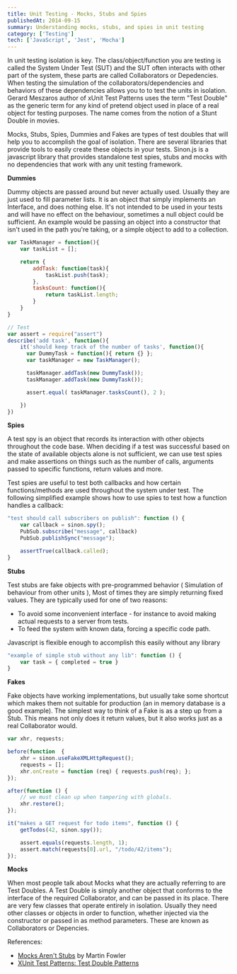 ```yaml
---
title: Unit Testing - Mocks, Stubs and Spies
publishedAt: 2014-09-15
summary: Understanding mocks, stubs, and spies in unit testing
category: ['Testing']
tech: ['JavaScript', 'Jest', 'Mocha']
---
```


In unit testing isolation is key. The class/object/function you are testing is called the System Under Test (SUT) and the SUT often interacts with other part of the system, these parts are called Collaborators or Depedencies. When testing the simulation of the collaborators/dependencies and behaviors of these dependencies allows you to to test the units in isolation. Gerard Meszaros author of xUnit Test Patterns uses the term "Test Double" as the generic term for any kind of pretend object used in place of a real object for testing purposes. The name comes from the notion of a Stunt Double in movies.

Mocks, Stubs, Spies, Dummies and Fakes are types of test doubles that will help you to accomplish the goal of isolation. There are several libraries that provide tools to easily create these objects in your tests. Sinon.js is a javascript library that provides standalone test spies, stubs and mocks with no dependencies that work with any unit testing framework.

__Dummies__

Dummy objects are passed around but never actually used. Usually they are just used to fill parameter lists. It is an object that simply implements an Interface, and does nothing else. It's not intended to be used in your tests and will have no effect on the behaviour, sometimes a null object could be sufficient. An example would be passing an object into a constructor that isn't used in the path you're taking, or a simple object to add to a collection.

```js
var TaskManager = function(){
	var taskList = [];

	return {
		addTask: function(task){
			taskList.push(task);
		},
		tasksCount: function(){
			return taskList.length;
		}
	}
}

// Test
var assert = require("assert")
describe('add task', function(){
	it('should keep track of the number of tasks', function(){
	  var DummyTask = function(){ return {} };
	  var taskManager = new TaskManager();

	  taskManager.addTask(new DummyTask());
	  taskManager.addTask(new DummyTask());

	  assert.equal( taskManager.tasksCount(), 2 );

	})
})
```

__Spies__

A test spy is an object that records its interaction with other objects throughout the code base. When deciding if a test was successful based on the state of available objects alone is not sufficient, we can use test spies and make assertions on things such as the number of calls, arguments passed to specific functions, return values and more.

Test spies are useful to test both callbacks and how certain functions/methods are used throughout the system under test. The following simplified example shows how to use spies to test how a function handles a callback:

```js
"test should call subscribers on publish": function () {
    var callback = sinon.spy();
    PubSub.subscribe("message", callback)
    PubSub.publishSync("message");

    assertTrue(callback.called);
}
```


__Stubs__

Test stubs are fake objects with pre-programmed behavior ( Simulation of behaviour from other units ), Most of times they are simply returning fixed values. They are typically used for one of two reasons:

- To avoid some inconvenient interface - for instance to avoid making actual requests to a server from tests.   
- To feed the system with known data, forcing a specific code path.   

Javascript is flexible enough to accomplish this easily without any library

```js
"example of simple stub without any lib": function () {
    var task = { completed = true }
}
```

__Fakes__

Fake objects have working implementations, but usually take some shortcut which makes them not suitable for production (an in memory database is a good example). The simplest way to think of a Fake is as a step up from a Stub. This means not only does it return values, but it also works just as a real Collaborator would.

```js
var xhr, requests;

before(function  {
    xhr = sinon.useFakeXMLHttpRequest();
    requests = [];
    xhr.onCreate = function (req) { requests.push(req); };
});

after(function () {
    // we must clean up when tampering with globals.
    xhr.restore();
});

it("makes a GET request for todo items", function () {
    getTodos(42, sinon.spy());

    assert.equals(requests.length, 1);
    assert.match(requests[0].url, "/todo/42/items");
});
```


__Mocks__

When most people talk about Mocks what they are actually referring to are Test Doubles. A Test Double is simply another object that conforms to the interface of the required Collaborator, and can be passed in its place. There are very few classes that operate entirely in isolation. Usually they need other classes or objects in order to function, whether injected via the constructor or passed in as method parameters. These are known as Collaborators or Depencies.

References:

- [Mocks Aren't Stubs](http://martinfowler.com/articles/mocksArentStubs.html) by Martin Fowler   
- [XUnit Test Patterns: Test Double Patterns](http://xunitpatterns.com/Test%20Double%20Patterns.html)   
